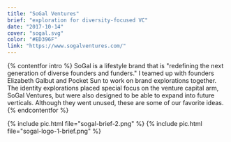 ```yaml
---
title: "SoGal Ventures"
brief: "exploration for diversity-focused VC"
date: "2017-10-14"
cover: "sogal.svg"
color: "#ED396F"
link: "https://www.sogalventures.com/"
---
```


{% contentfor intro %}
SoGal is a lifestyle brand that is "redefining the next generation of diverse founders and funders." I teamed up with founders Elizabeth Galbut and Pocket Sun to work on brand explorations together. The identity explorations placed special focus on the venture capital arm, SoGal Ventures, but were also designed to be able to expand into future verticals. Although they went unused, these are some of our favorite ideas.
{% endcontentfor %}

{% include pic.html file="sogal-brief-2.png" %}
{% include pic.html file="sogal-logo-1-brief.png" %}
